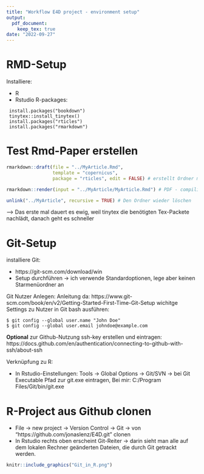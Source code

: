 ```yaml
---
title: "Workflow E4D project - environment setup"
output: 
  pdf_document:
    keep_tex: true
date: "2022-09-27"
---
```


# RMD-Setup

Installiere:

- R
- Rstudio
R-packages:
```
 install.packages("bookdown")
 tinytex::install_tinytex()
 install.packages("rticles")
 install.packages("rmarkdown")
```

# Test Rmd-Paper erstellen

```r
rmarkdown::draft(file = "../MyArticle.Rmd",
                 template = "copernicus",
                 package = "rticles", edit = FALSE) # erstellt Ordner mit Rmd-Projekt

rmarkdown::render(input = "../MyArticle/MyArticle.Rmd") # PDF - compilierer -> Oder "Knit" button, wenn das *.RMD aufgerufen ist.

unlink("../MyArticle", recursive = TRUE) # Den Ordner wieder löschen
```

--> Das erste mal dauert es ewig, weil tinytex die benötigten Tex-Packete nachlädt, danach geht es schneller


# Git-Setup

installiere Git:

- https://git-scm.com/download/win
- Setup durchführen -> ich verwende Standardoptionen, lege aber keinen Starmenüordner an

Git Nutzer Anlegen:
Anleitung da: https://www.git-scm.com/book/en/v2/Getting-Started-First-Time-Git-Setup
wichitge Settings zu Nutzer in Git bash ausführen:

```
$ git config --global user.name "John Doe"
$ git config --global user.email johndoe@example.com
```

**Optional** zur Github-Nutzung ssh-key erstellen und eintragen:
https://docs.github.com/en/authentication/connecting-to-github-with-ssh/about-ssh

Verknüpfung zu R:

- In Rstudio-Einstellungen: Tools -> Global Options -> Git/SVN -> bei Git Executable Pfad zur git.exe eintragen, Bei mir:
 C:/Program Files/Git/bin/git.exe


# R-Project aus Github clonen
- File -> new project -> Version Control -> Git -> von "https://github.com/jonaslenz/E4D.git" clonen 
- In Rstudio rechts oben erscheint Git-Reiter -> darin sieht man alle auf dem lokalen Rechner geänderten Dateien, die durch Git getrackt werden.
```r
knitr::include_graphics("Git_in_R.png")
```

